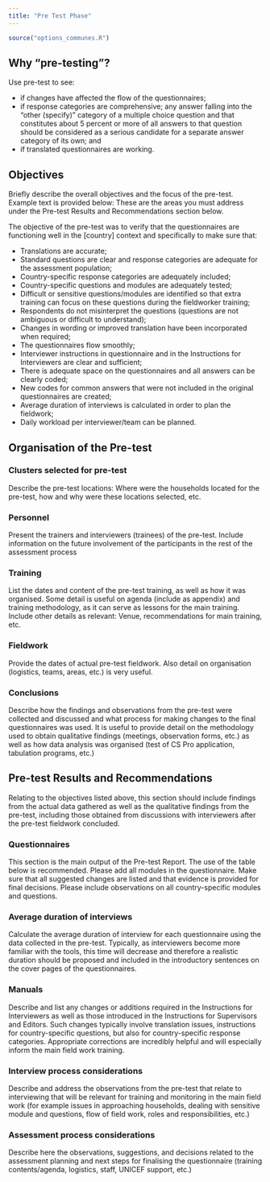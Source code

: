 ---
title: "Pre Test Phase"
---

```{r options_communes, include=FALSE}
source("options_communes.R")
```


##  Why "pre-testing"?

Use pre-test to see:

 * 	if changes have affected the flow of the questionnaires;
 * 	if response categories are comprehensive; any answer falling into the “other (specify)” category of a multiple choice question and that constitutes about 5 percent or more of all answers to that question should be considered as a serious candidate for a separate answer category of its own; and
 * 	if translated questionnaires are working.

## Objectives

Briefly describe the overall objectives and the focus of the pre-test. Example text is provided below: These are the areas you must address under the Pre-test Results and Recommendations section below.

The objective of the pre-test was to verify that the questionnaires are functioning well in the [country] context and specifically to make sure that:

 *  Translations are accurate;
 *  Standard questions are clear and response categories are adequate for the assessment population;
 *  Country-specific response categories are adequately included;
 *  Country-specific questions and modules are adequately tested; 
 *  Difficult or sensitive questions/modules are identified so that extra training can focus on these questions during the fieldworker training;
 *  Respondents do not misinterpret the questions (questions are not ambiguous or difficult to understand);
 *  Changes in wording or improved translation have been incorporated when required;
 *  The questionnaires flow smoothly; 
 *  Interviewer instructions in questionnaire and in the Instructions for Interviewers are clear and sufficient;
 *  There is adequate space on the questionnaires and all answers can be clearly coded;
 *  New codes for common answers that were not included in the original questionnaires are created;
 *  Average duration of interviews is calculated in order to plan the fieldwork;
 *  Daily workload per interviewer/team can be planned.

## Organisation of the Pre-test

### Clusters selected for pre-test
Describe the pre-test locations: Where were the households located for the pre-test, how and why were these locations selected, etc.

### Personnel
Present the trainers and interviewers (trainees) of the pre-test. Include information on the future involvement of the participants in the rest of the assessment process

### Training
List the dates and content of the pre-test training, as well as how it was organised. Some detail is useful on agenda (include as appendix) and training methodology, as it can serve as lessons for the main training. Include other details as relevant: Venue, recommendations for main training, etc.

### Fieldwork
Provide the dates of actual pre-test fieldwork. Also detail on organisation (logistics, teams, areas, etc.) is very useful.

### Conclusions 
Describe how the findings and observations from the pre-test were collected and discussed and what process for making changes to the final questionnaires was used.  It is useful to provide detail on the methodology used to obtain qualitative findings (meetings, observation forms, etc.) as well as how data analysis was organised (test of CS Pro application, tabulation programs, etc.)

## Pre-test Results and Recommendations

Relating to the objectives listed above, this section should include findings from the actual data gathered as well as the qualitative findings from the pre-test, including those obtained from discussions with interviewers after the pre-test fieldwork concluded. 

### Questionnaires
This section is the main output of the Pre-test Report. The use of the table below is recommended. Please add all modules in the questionnaire. Make sure that all suggested changes are listed and that evidence is provided for final decisions. Please include observations on all country-specific modules and questions.

### Average duration of interviews
Calculate the average duration of interview for each questionnaire using the data collected in the pre-test. Typically, as interviewers become more familiar with the tools, this time will decrease and therefore a realistic duration should be proposed and included in the introductory sentences on the cover pages of the questionnaires.

### Manuals
Describe and list any changes or additions required in the Instructions for Interviewers as well as those introduced in the Instructions for Supervisors and Editors. Such changes typically involve translation issues, instructions for country-specific questions, but also for country-specific response categories. Appropriate corrections are incredibly helpful and will especially inform the main field work training.

### Interview process considerations
Describe and address the observations from the pre-test that relate to interviewing that will be relevant for training and monitoring in the main field work (for example issues in approaching households, dealing with sensitive module and questions, flow of field work, roles and responsibilities, etc.) 

### Assessment process considerations
Describe here the observations, suggestions, and decisions related to the assessment planning and next steps for finalising the questionnaire (training contents/agenda, logistics, staff, UNICEF support, etc.)


